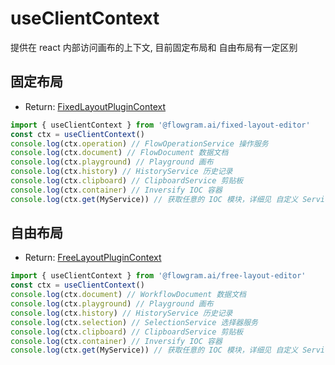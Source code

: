 # useClientContext

提供在 react 内部访问画布的上下文, 目前固定布局和 自由布局有一定区别

## 固定布局

- Return: [FixedLayoutPluginContext](https://flowgram-ai.org/auto-docs/fixed-layout-editor/interfaces/FixedLayoutPluginContext.html)

```ts pure
import { useClientContext } from '@flowgram.ai/fixed-layout-editor'
const ctx = useClientContext()
console.log(ctx.operation) // FlowOperationService 操作服务
console.log(ctx.document) // FlowDocument 数据文档
console.log(ctx.playground) // Playground 画布
console.log(ctx.history) // HistoryService 历史记录
console.log(ctx.clipboard) // ClipboardService 剪贴板
console.log(ctx.container) // Inversify IOC 容器
console.log(ctx.get(MyService)) // 获取任意的 IOC 模块，详细见 自定义 Service
```

## 自由布局

- Return: [FreeLayoutPluginContext](https://flowgram-ai.org/auto-docs/free-layout-editor/interfaces/FreeLayoutPluginContext.html)

```ts pure
import { useClientContext } from '@flowgram.ai/free-layout-editor'
const ctx = useClientContext()
console.log(ctx.document) // WorkflowDocument 数据文档
console.log(ctx.playground) // Playground 画布
console.log(ctx.history) // HistoryService 历史记录
console.log(ctx.selection) // SelectionService 选择器服务
console.log(ctx.clipboard) // ClipboardService 剪贴板
console.log(ctx.container) // Inversify IOC 容器
console.log(ctx.get(MyService)) // 获取任意的 IOC 模块，详细见 自定义 Service
```
